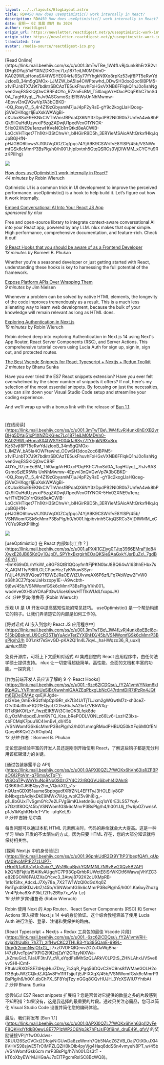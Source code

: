 ```yaml
---
layout: ../../layouts/BlogLayout.astro
title: RD#450 How does useOptimistic() work internally in React?
description: RD#450 How does useOptimistic() work internally in React?
date: 星期一 02 凌晨 四月 8o 2024
author: reactdigest
origin_url: https://newsletter.reactdigest.net/p/useoptimistic-work-internally-react
origin_site: https://newsletter.reactdigest.net/p/useoptimistic-work-internally-react
translated: true
avatar: /media-source/reactdigest-ico.png
---
```



<Reference client:only="react" title="RD#450 How does useOptimistic() work internally in React?" url="https://newsletter.reactdigest.net/p/useoptimistic-work-internally-react" />

<Detail client:only="react">
	[Read Online](https://link.mail.beehiiv.com/ss/c/u001.3mTwTBe_1W4fLvRj4unk8hErXB2vrDHg5DYaj51xP1XNZDKGlec7Lq1871eiLM0MDVn0-KA029WLpHonaSX4fWSYE004rfJ6Sy77fYhgkN9Xo8rpKz53vjf8PT5eRwYdJzIooB_34m5gQMOx-LJMZW_bA5Ia4OWFtewhd_ODwSH3doo2oc6IBPM5-x1vlFUnbTX7J9t7bdktrSBCAzTE5ukFhuvhFxHGxVXNB6FFlqkQ1hJ0o1ishNgvenGvqES5KIQjOwCBRF4OYo_R7zmEcBM_T5l0aqpVrHOxcPOqFKhC7hnSd0A_TagHUyqL_7hJv9ASGsmoSzIER5WsUnNhMwmw-4EpvvI3nQVGwVp7A3bCBKD--0Q_Rxeyl7__5_4r4Z19zGbyamM7juJ4pF2yRsE-gY9c2kogLlaHQceg-jSVeOHXqgr1jEuXskWAWgBi-cXUbx8SoE9EKNkCIVThVmsfBPdaQX6NY3zDpdPB2NI0R0b7UnfeA4wk8bPQk9llOuHdUzyvxiP5zgZADwjU1pedVcxO1YNOX-5Hx02XNE9u1enzwHtVeNCb1rrQtkd8eACWlB-LoOcVHTlqet7Th1KtH3StChwVr_blHGirR9D5h_3ERYieMSAioAMtQrkxfHlqJqJpBGjHfN-pHJGBO6tiowsYJ10UVqOGZCqfpqc74YjA9K9CSWrifvE8YlSP/45b/VSNWomfGSk6cMmrP3BsPlg/h0/h001.hjpibvtnh5GtqQSRCs3VjDIWMM_xCYCYu9RzKPIllhg)

![](https://link.mail.beehiiv.com/ss/o/u001.Btu2bd7uwPPtNpvEhFUmtA/45b/VSNWomfGSk6cMmrP3BsPlg/ho.gif)

[How does useOptimistic() work internally in React?](https://link.mail.beehiiv.com/ss/c/u001.aPX4i1CZjyg0TJtq3966EMraFjId84XwxE28JB85KdQy1QJpD_SPYhxBxrgirhEOaQKSie9AaGxkYJsrEuZx_7gdB46nYj-6mK69nDLrhYkiW_o8GFSQtB1QQoyfmftFjPKN0brJ8BQ64vA163hhEHbx7sX_AIQMTIyPBlRLGLCPaoHczTyKWuwSSyn-iYJjL4fUN8VQoa9TfDWEJRaOEWtZUIvweAX6P6zfLFq7AbWzw2FvW0a68h3CZ7fqouUaHxzopy1E--A9wcbth-9j6w/45b/VSNWomfGSk6cMmrP3BsPlg/h1/h001.wooVve0XHSoYOAaFtGwUicek6swHTTIkWUdLfxxpxJA)  
_44 minutes_ by Robin Wieruch

Optimistic UI is a common trick in UI development to improve the perceived performance. useOptimistic() is a hook to help build it. Let’s figure out how it work internally.

[Embed Conversational AI Into Your React JS App](https://link.mail.beehiiv.com/ss/c/u001.3mTwTBe_1W4fLvRj4unk8pEBcl8c-515bQBpkmLU9CcR35TlaYuAdvTerZYX6hHX/45b/VSNWomfGSk6cMmrP3BsPlg/h2/h001.nkf7eSvvGD-pKA2Ql1n4L7iqvL_haHWqzo36_R_uuxI)  
_sponsored by nlux_

Free and open-source library to integrate context-aware conversational AI into your React app, powered by any LLM. nlux makes that super simple. High performance, comprehensive documentation, and feature-rich. Check it out!

[9 React Hooks that you should be aware of as a Frontend Developer](https://link.mail.beehiiv.com/ss/c/u001.-6zc62lCDQsu_fY2A1vmVYNkm6kIjKpAG_YVPmnmUeSiBrXwwhnlGAAZEqPbxgLbNcC47rdmtDiR7tPzRn4JQfm6EjDeiDMAzqxEjKJgde-pI3Vbe_0mExRGzfnIpCplGRr_sk7I34UrTjTLJxm2gWGwtM7z-xh3ceZ-Ofvt04a1IkoFtQD1EQycLCD5s6bJsA2brtZVB5WXg-RTkRjkKOfLxY_fwztEIK5Wt3CIieOK3Lfqk8de8_yOzMhdpqxEJrmKNTQ_Kze_bRePODLVONLz66Lv6-LszHZ3Ixs-cbFCMqK7puu1iC4IvnBvI_dI/45b/VSNWomfGSk6cMmrP3BsPlg/h3/h001.mmgRModPHBUQ50kXFq6MlOfENQaepI6KQv2ZkROqibA)  
_13 minutes_ by Borneel B. Phukan

Whether you're a seasoned developer or just getting started with React, understanding these hooks is key to harnessing the full potential of the framework.

[Expose Platform APIs Over Wrapping Them](https://link.mail.beehiiv.com/ss/c/u001.0APXl0QZL7fWOKx6hVh63ia1iZFBPaOGI2PpVm-q76mxAcTqFY-WSOqTPyWnYhuNoBNo0S0zrZY4C22rBQGVU6ibyhI4l2Akr8Q36KthGJ6lBQyy2hn_VQukXD_s1s-nQUznGDXi51aumeSbpbgudfXRfZNL4EFfTyJ3HOLEiIy8GPibNbxgzbAdIykDkE9MWx7iiUg_wpKZ5v9hl6lg_-p1L8bGUxiTvSgmGYc7e2LFVgSImKLketdn6uojq1oY6rE3LS57YqA-x7Gztlf8OQ/45b/VSNWomfGSk6cMmrP3BsPlg/h4/h001.UIj_tfw6pOZrwnsAp1Js1kKghKNxfcT-V1c-ufqKeL8)  
_9 minutes_ by Jim Nielsen

Whenever a problem can be solved by native HTML elements, the longevity of the code improves tremendously as a result. This is a much less alienating way to learn web development, because the bulk of your knowledge will remain relevant as long as HTML does.

[Exploring Authentication in Next.js](https://link.mail.beehiiv.com/ss/c/u001.96pnkUdR2Et9YTtP31beqfQAf_qUprM09yoMPtF27zLUP7-rHrnRjTaKAs1yUp2uixZ_Ws16lcuBjvkYQMMNL7N9v8w2XQy5B2APtk2QNBFkjtlu15AIKvAUgqYC7P93CpQrhbRUWctE8iSrWKDtf6WawujVhYZC3e82EGOW8FAUZXaQYcvc3_3Atwj8792K2cUXMpRB-1n1o1Shx_AdcxLJ7Xy78a_7X2TW1WzQl0dGdXq0ZRmTgk4lSKDJvbtZ/45b/VSNWomfGSk6cMmrP3BsPlg/h5/h001.Ka6uyZhozgVn4Pjbha8XnP3kLf2f1s2B9p7x_vVa-Lc)  
_19 minutes_ by Robin Wieruch

Robin delved deep into exploring Authentication in Next.js 14 using Next's App Router, React Server Components (RSC), and Server Actions. This comprehensive tutorial covers using Lucia Auth for sign up, sign in, sign out, and protected routes.

[The Best Vscode Snippets for React Typescript + Nextjs + Redux Toolkit](https://link.mail.beehiiv.com/ss/c/u001.-6zc62lCDQsu_fY2A1vmVRH-svja2hUul8_7hZT_zjfHwCKC2THLB3-Yb395QanE-999L-f5qy1r2mmNwjOfxG_j7xzOVDFQIQeovZOZuOaWgBha-I47zIUvcTpjwFXPlG2I9I2xjZaYi2CRzyNIXWa-_kZmuGicLFJaUF3trJV_cW_eYqdFslMhSzQLARkV0LP2tS_ZHNLAhxlJVSve8vvSHI-iCmf-FftukURXOESE74HpjHurZDvy_7c3qR_Pgq56DQvC3VC9ns81WMaeGOLH2oR3BqbJWZCQkdZJQAv8Pn11RTsjjuTjEJFIXXqX/45b/VSNWomfGSk6cMmrP3BsPlg/h6/h001.dbChPX_SF8YojTzynGGq8CQvHUJH_3YcXSWlU7YhtbA)  
_2 minutes_ by Bhanu Sunka

Have you ever tried the ES7 React snippets extension? Have you ever felt overwhelmed by the sheer number of snippets it offers? If not, here's my selection of the most essential snippets. By focusing on just the necessities, you can slim down your Visual Studio Code setup and streamline your coding experience.

And we’ll wrap up with a bonus link with the release of [Bun 1.1](https://link.mail.beehiiv.com/ss/c/u001.0APXl0QZL7fWOKx6hVh63pl12vFeF8QKHxlYfdkB0ewL8E77P1zWP2C6Np3k7hFtJsIF0fl9m_druE49_gfvVVPljYfwO0Jdws-3RUU26SzOVCkt2DfojyNiGUwDa8zeWmrh7Qb5NAcZ6ZVB_Oaj7OtX0uJXl4IIVHVS98sjwE5TrOlMPZLQZH0kOIb4pyVjg4Haq6ddS6n4vmyeN8PT_w/45b/VSNWomfGSk6cMmrP3BsPlg/h7/h001.Ds3tT-kT6oXbyEWrMJHGaAJ7oElTPgcmRsISC8BcWQ8).  

#
</Detail>

\[在线阅读]\(https://link.mail.beehiiv.com/ss/c/u001.3mTwTBe\_1W4fLvRj4unk8hErXB2vrDHg5DYaj51xP1XNZDKGlec7Lq1871eiLM0MDVn0-KA029WLpHonaSX4fWSYE004rfJ6Sy77fYhgkN9Xo8rp Kz53vjf8PT5eRwYdJzIooB\_34m5gQMOx-LJMZW\_bA5Ia4OWFtewhd\_ODwSH3doo2oc6IBPM5-x1vlFUnbTX7J9t7bdktrSBCAzTE5ukFhuvhFxHGxVXNB6FFlqkQ1hJ0o1ishNgvenGvqES5KIQjOwCBRF 4OYo\_R7zmEcBM\_T5l0aqpVrHOxcPOqFKhC7hnSd0A\_TagHUyqL\_7hJv9ASGsmoSzIER5Ws UnNhMwmw-4EpvvI3nQVGwVp7A3bCBKD--0Q\_Rxeyl7\_\_5\_4r4Z19zGbyamM7juJ4pF2yRsE -gY9c2kogLlaHQceg-jSVeOHXqgr1jEuXskWAWgBi-cXUbx8SoE9EKNkCIVThVmsfBPdaQX6NY3zDpdPB2NI0R0b7UnfeA4wk8bPQk9llOuHdUzyvxiP5zgZADwjU1pedVcxO1YNOX-5Hx02XNE9u1enz wHTVENCb1rrQtkd8eACWlB-LoOcVHTlqet7Th1KtH3StChwVr\_blHGirR9D5h\_3ERYieMSAioAMtQrkxfHlqJqJpBGjHfN-pHJGBO6tiowsYJ10UVqOGZCqfpqc74YjA9K9CSWrifvE8YlSP/45b/ VSNWomfGSk6cMmrP3BsPlg/h0/h001.hjpibvtnh5GtqQSRCs3VjDIWMM\_xCYCYu9RzKPIllhg)

![](https://link.mail.beehiiv.com/ss/o/u001.Btu2bd7uwPPtNpvEhFUmtA/45b/VSNWomfGSk6cMmrP3BsPlg/ho.gif)

\[useOptimistic() 在 React 内部如何工作？]\(https://link.mail.beehiiv.com/ss/c/u001.aPX4i1CZjyg0TJtq3966EMraFjId84XwxE28JB85KdQy1QJpD\_SPYhxBxrgirhEOaQKSie9AaGxkYJsrEuZx\_7gdB46nYj -6mK69nDLrhYkiW\_o8GFSQtB1QQoyfmftFjPKN0brJ8BQ64vA163hhEHbx7sX\_AIQMTIyPBlRLGLCPaoHczTyKWuwSSyn-iYJjL4fUN8VQoa9TfDWEJRaOEWtZUIvweAX6P6zfLFq7AbWzw2FvW0 a68h3CZ7fqouUaHxzopy1E--A9wcbth-9j6w/45b/VSNWomfGSk6cMmrP3BsPlg/h1/h001。 wooVve0XHSoYOAaFtGwUicek6swHTTIkWUdLfxxpxJA)\
*44 分钟* 罗宾·维鲁奇 (Robin Wieruch)

乐观 UI 是 UI 开发中提高感知性能的常见技巧。 useOptimistic() 是一个帮助构建它的钩子。让我们弄清楚它的内部是如何工作的。

\[将对话式 AI 嵌入到您的 React JS 应用程序中]\(https://link.mail.beehiiv.com/ss/c/u001.3mTwTBe\_1W4fLvRj4unk8pEBcl8c-515bQBpkmLU9CcR35TlaYuAdvTerZYX6hHX/45b/VSNWomfGSk6cMmrP3BsPlg/h2/h 001.nkf7eSvvGD-pKA2Ql1n4L7iqvL\_haHWqzo36\_R\_uuxI)\
*由nlux赞助*

免费开源库，可将上下文感知对话式 AI 集成到您的 React 应用程序中，由任何法学硕士提供支持。 nlux 让一切变得超级简单。高性能、全面的文档和丰富的功能。一探究竟！

\[作为前端开发人员应该了解的 9 个 React Hooks]\(https://link.mail.beehiiv.com/ss/c/u001.-6zc62lCDQsu\_fY2A1vmVYNkm6kIjKpAG\_YVPmnmUeSiBrXwwhnlGAAZEqPbxgLbNcC47rdmtDiR7tPzRn4JQfm6EjDeiDMAz qxEjKJgde-pI3Vbe\_0mExRGzfnIpCplGRr\_sk7I34UrTjTLJxm2gWGwtM7z-xh3ceZ-Ofvt04a1IkoFtQD1EQycLCD5s6bJsA2brtZVB5WXg-RTkRjkKOfLxY\_fwztEIK5Wt3CIieOK3Lfqk8de 8\_yOzMhdpqxEJrmKNTQ\_Kze\_bRePODLVONLz66Lv6-LszHZ3Ixs-cbFCMqK7puu1iC4IvnBvI\_dI/45b /VSNWomfGSk6cMmrP3BsPlg/h3/h001.mmgRModPHBUQ50kXFq6MlOfENQaepI6KQv2ZkROqibA)\
*13 分钟* 作者：Borneel B. Phukan

无论您是经验丰富的开发人员还是刚刚开始使用 React，了解这些钩子都是充分利用该框架潜力的关键。

\[通过包装暴露平台 API]\(https://link.mail.beehiiv.com/ss/c/u001.0APXl0QZL7fWOKx6hVh63ia1iZFBPaOGI2PpVm-q76mxAcTqFY-WSOqTPyWnYhuNoBNo0S0zrZY4C22rBQGVU6ibyhI4l2Akr8 Q36KthGJ6lBQyy2hn\_VQukXD\_s1s-nQUznGDXi51aumeSbpbgudfXRfZNL4EFfTyJ3HOLEiIy8GP ibNbxgzbAdIykDkE9MWx7iiUg\_wpKZ5v9hl6lg\_-p1L8bGUxiTvSgmGYc7e2LFVgSimKLketdn6u ojq1oY6rE3LS57YqA-x7Gztlf8OQ/45b/VSNWomfGSk6cMmrP3BsPlg/h4/h001.UIj\_tfw6pOZrwnsAp1Js1kKghKNxfcT-V1c -ufqKeL8)\
*9 分钟* 吉姆·尼尔森

每当问题可以通过本机 HTML 元素解决时，代码的寿命就会大大提高。这是一种学习 Web 开发的不太陌生的方式，因为只要 HTML 存在，您的大部分知识就将保持相关性。

\[探索 Next.js 中的身份验证]\(https://link.mail.beehiiv.com/ss/c/u001.96pnkUdR2Et9YTtP31beqfQAf\_qUprM09yoMPtF27zLUP7-rHrnRjTaKAs1yUp2uixZ\_Ws16lcuBjvkYQMMNL7N9v8w2XQy5B2APt k2QNBFkjtlu15AIKvAUgqYC7P93CpQrhbRUWctE8iSrWKDtf6WawujVhYZC3e82EGOW8FAUZXaQYcvc3\_3Atwj8792K2cUXMpRB-1n1o1Shx\_AdcxLJ7Xy78a\_7X2TW1WzQl0dGdXq0Z RmTgk4lSKDJvbtZ/45b/VSNWomfGSk6cMmrP3BsPlg/h5/h001.Ka6uyZhozgVn4Pjbha8XnP3kLf2f1s2B9p7x\_vVa-Lc)\
*19 分钟* 罗宾·维鲁奇 (Robin Wieruch)

Robin 使用 Next 的 App Router、React Server Components (RSC) 和 Server Actions 深入探索 Next.js 14 中的身份验证。这个综合教程涵盖了使用 Lucia Auth 进行注册、登录、注销和受保护的路由。

\[React Typescript + Nextjs + Redux 工具包的最佳 Vscode 片段]\(https://link.mail.beehiiv.com/ss/c/u001.-6zc62lCDQsu\_fY2A1vmVRH-svja2hUul8\_7hZT\_zjfHwCKC2THLB3-Yb395QanE-999L-f5qy1r2mmNwjOfxG\_j 7xzOVDFQIQeovZOZuOaWgBha-I47zIUvcTpjwFXPlG2I9I2xjZaYi2CRzyNIXWa-\_kZmuGicLFJaUF3trJV\_cW\_eYqdFslMhSzQLARkV0LP2tS\_ZHNLAhxlJVSve8vvSHI-iCmf- FftukURXOESE74HpjHurZDvy\_7c3qR\_Pgq56DQvC3VC9ns81WMaeGOLH2oR3BqbJWZCQkdZJQAv8Pn11RTsjjuTjEJFIXXqX/45b/VSNWomfGsk6cMmrP3BsPlg/h6/h001.dbChPX\_SF8YojTzy nGGq8CQvHUJH\_3YcXSWlU7YhtbA)\
*2 分钟* Bhanu Sunka

您尝试过 ES7 React snippets 扩展吗？您是否曾对它提供的数量之多的片段感到不知所措？如果没有，这是我选择的最重要的片段。通过只关注必需品，您可以简化 Visual Studio Code 设置并简化您的编码体验。

最后，我们将发布 \[Bun 1.1]\(https://link.mail.beehiiv.com/ss/c/u001.0APXl0QZL7fWOKx6hVh63pl12vFeF8QKHxlYfdkB0ewL8E77P1zWP2C6Np3k7hFtJsIF0fl9m\_druE49\_gfvV 的奖励链接VPljYfwO0Jdws-3RUU26SzOVCkt2DfojyNiGUwDa8zeWmrh7Qb5NAcZ6ZVB\_Oaj7OtX0uJXl4IIVHVS98sjwE5TrOlMPZLQZH0kOIb4pyVjg4Haq6ddS6n4vmyeN8PT\_w/45b/VSNWomfGsk6cm mrP3BsPlg/h7/h001.Ds3tT -kT6oXbyEWrMJHGaAJ7oElTPgcmRsISC8BcWQ8)。

#


